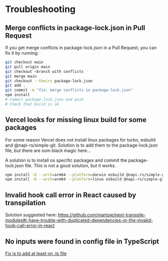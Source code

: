 # Troubleshooting

## Merge conflicts in package-lock.json in Pull Request

If you get merge conflicts in package-lock.json in a Pull Request, you can fix it by running:

```bash
git checkout main
git pull origin main
git checkout <branch with conflicts
git merge main
git checkout --theirs package-lock.json
git add .
git commit -m "fix: merge conflicts in package-lock.json"
npm install
# Commit package-lock.json and push
# Check that build is ok
```

## Vercel looks for missing linux build for some packages

For some reason Vercel does not install linux packages for turbo, esbuild and @napi-rs/simple-git. Solution is to add them to the package-lock.json file, but there are som black magic here...

A solution is to install os specific packages and commit the package-lock.json file. This is not a good solution, but it works.

```bash
npm install -D --arch=arm64 --platform=darwin esbuild @napi-rs/simple-git
npm install -D --arch=arm64 --platform=linux esbuild @napi-rs/simple-git
```

## Invalid hook call error in React caused by transpilation

Solution suggested here:
https://github.com/martpie/next-transpile-modules#i-have-trouble-with-duplicated-dependencies-or-the-invalid-hook-call-error-in-react

## No inputs were found in config file in TypeScript

[Fix is to add at least on .ts file](https://bobbyhadz.com/blog/typescript-error-no-inputs-were-found-in-config-file)